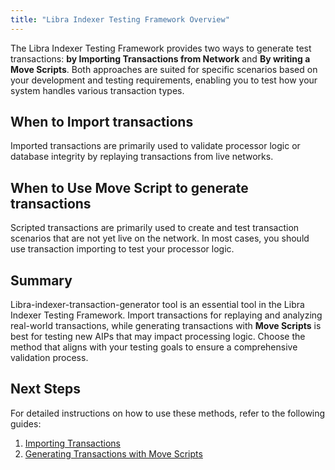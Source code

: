 ```yaml
---
title: "Libra Indexer Testing Framework Overview"
---
```


The Libra Indexer Testing Framework provides two ways to generate test transactions: **by Importing Transactions from Network** and **By writing a Move Scripts**. Both approaches are suited for specific scenarios based on your development and testing requirements, enabling you to test how your system handles various transaction types.

## When to Import transactions

Imported transactions are primarily used to validate processor logic or database integrity by replaying transactions from live networks.

## When to Use **Move Script** to generate transactions

Scripted transactions are primarily used to create and test transaction scenarios that are not yet live on the network. In most cases, you should use transaction importing to test your processor logic.

## Summary

Libra-indexer-transaction-generator tool is an essential tool in the Libra Indexer Testing Framework. Import transactions for replaying and analyzing real-world transactions, while generating transactions with **Move Scripts** is best for testing new AIPs that may impact processing logic. Choose the method that aligns with your testing goals to ensure a comprehensive validation process.

## Next Steps

For detailed instructions on how to use these methods, refer to the following guides:

1. [Importing Transactions](/build/indexer/indexer-sdk/advanced-tutorials/txn-importer)
2. [Generating Transactions with Move Scripts](/build/indexer/indexer-sdk/advanced-tutorials/txn-script)
